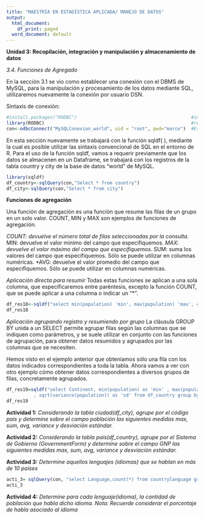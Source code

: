 ```yaml
---
title: "MAESTRÍA EN ESTADÍSTICA APLICADA/ MANEJO DE DATOS"
output:
  html_document: 
    df_print: paged
  word_document: default
---
```

**Unidad 3: Recopilación, integración y manipulación y almacenamiento de datos**

*3.4.	Funciones de Agregado*

En la sección 3.1 se vio como establecer una conexión con el DBMS de MySQL, para la manipulación y procesamiento de los datos mediante SQL, utilizaremos nuevamente la conexión por usuario DSN. 

Sintaxis de conexión:

```r
#install.packages("RODBC")                                          #instalación de paquete RODBC
library(RODBC)                                                      #referencia a la librería RODBC
con<-odbcConnect("MySQLConexion_world", uid = "root", pwd="marce")  #Establecer la conexión con el DBMS

```

En esta sección nuevamente se trabajará con la función sqldf( ), mediante la cual es posible utilizar las sintaxis convencional de SQL en el entorno de R. Para el uso de la función sqldf, vamos a requerir previamente que los datos se almacenen en un Dataframe, se trabajará con los registros de la tabla country y city  de la base de datos "world" de MySQL.


```r
library(sqldf)
df_country<-sqlQuery(con,"Select * from country")                       #Ejecutar una sentencia SQL
df_city<-sqlQuery(con,"Select * from city")  

```

**Funciones de agregación**

Una función de agregación es una función que resume las filas de un grupo en un solo valor. COUNT, MIN y MAX son ejemplos de funciones de agregación.

*COUNT: devuelve el número total de filas seleccionadas por la consulta.
*MIN: devuelve el valor mínimo del campo que especifiquemos.
*MAX: devuelve el valor máximo del campo que especifiquemos.
*SUM: suma los valores del campo que especifiquemos. Sólo se puede utilizar en columnas numéricas.
*AVG: devuelve el valor promedio del campo que especifiquemos. Sólo se puede utilizar en columnas numéricas.

*Aplicación directa para resumir*
Todas estas funciones se aplican a una sola columna, que especificaremos entre paréntesis, excepto la función COUNT, que se puede aplicar a una columna o indicar un “*”.


```r
df_res18<-sqldf("select min(population) 'min', max(population) 'max', count(*) 'count', sum(population) 'sum', avg(population) 'avg', variance(population) 'var' from df_country", connection=NULL)
df_res18
```




*Aplicación agrupando registro y resumiendo por grupo*
La cláusula GROUP BY unida a un SELECT permite agrupar filas según las columnas que se indiquen como parámetros, y se suele utilizar en conjunto con las funciones de agrupación, para obtener datos resumidos y agrupados por las columnas que se necesiten.

Hemos visto en el ejemplo anterior que obteníamos sólo una fila con los datos indicados correspondientes a toda la tabla. Ahora vamos a ver con otro ejemplo cómo obtener datos correspondientes a diversos grupos de filas, concretamente agrupados.

```r
df_res19=sqldf("select Continent, min(population) as 'min' , max(population) as 'max', sum(population) as 'sum', avg(population) as 'avg' , variance(population) as 'var' 
          , sqrt(variance(population)) as 'sd' from df_country group by Continent")
df_res19
```


**Actividad 1:** *Considerando la tabla ciudad(df_city), agrupe por el código país y determine sobre el campo población las siguientes medidas max, sum, avg, variance y desviación estándar.*

**Actividad 2:** *Considerando la tabla país(df_country), agrupe por el Sistema de Gobierno (GovernmentForm) y determine sobre el campo GNP las siguientes medidas max, sum, avg, variance y desviación estándar.*

**Actividad 3:** *Determine aquellos lenguajes (idiomas) que se hablan en más de 10 países*
```r
acti_3= sqlQuery(con, "select Language,count(*) from countrylanguage group by language having count(*) > 10")
acti_3
```


**Actividad 4:** *Determine para cada lenguaje(idioma), la cantidad de población que habla dicho idioma. Nota: Recuerde considerar el porcentaje de habla asociado al idioma*




